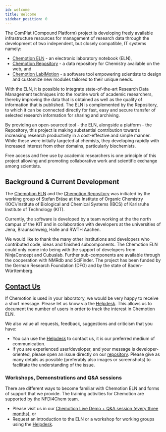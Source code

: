 ```yaml
---
id: welcome
title: Welcome
sidebar_position: 0
---
```


The ComPlat (Compound Platform) project is developing freely available infrastructure resources for management of research data through the development of two independent, but closely compatible, IT systems namely:

- [Chemotion ELN](docs/eln) - an electronic laboratory notebook (ELN),
- [Chemotion Repository](docs/repo) - a data repository for Chemistry available on the web, and
- [Chemotion LabIMotion](docs/labimotion) - a software tool empowering scientists to design and customize new modules tailored to their unique needs.

With the ELN, it is possible to integrate state-of-the-art Research Data Management techniques into the routine work of academic researchers, thereby improving the data that is obtained as well as the quality of information that is published.
The ELN is complemented by the Repository, to which it can be connected directly for fast, easy and secure transfer of selected research information for sharing and archiving.

By providing an open-sourced tool - the ELN, alongside a platform - the Repository, this project is making substantial contribution towards increasing research productivity in a cost-effective and simple manner. While these were initially targeted at chemists, they developing rapidly with increased interest from other domains, particularly biochemists.

Free access and free use by academic researchers is one principle of this project allowing and promoting collaborative work and scientific exchange among scientists.

## Background & Current Development

The [Chemotion ELN](docs/eln) and the [Chemotion Repository](docs/repo) was initiated by the working group of Stefan Bräse at the Institute of Organic Chemistry (IOC)/Institute of Biological and Chemical Systems (IBCS) of Karlsruhe Institute of Technology (KIT).

Currently, the software is developed by a team working at the the north campus of the KIT and in collaboration with developers at the universities of Jena, Braunschweig, Halle and RWTH Aachen.

We would like to thank the many other institutions and developers who contributed code, ideas and finished subcomponents. The Chemotion ELN could only come into being with the support of developers from NinjaConcept and Cubuslab. Further sub-components are available through the cooperation with NMRdb and SciFinder. The project has been funded by the German Research Foundation (DFG) and by the state of Baden-Württemberg.

## [Contact Us](/helpdesk)

If Chemotion is used in your laboratory, we would be very happy to receive a short message. Please let us know via the [Helpdesk](/helpdesk). This allows us to document the number of users in order to track the interest in Chemotion ELN.

We also value all requests, feedback, suggestions and criticism that you have:

- You can use the [Helpdesk](/helpdesk) to contact us, it is our preferred medium of communication.
- If you are experienced user/developer, and your message is developer-oriented, please open an issue directly on our [repository](https://github.com/ComPlat/chemotion_ELN/issues). Please give as many details as possible (preferably also images or screenshots) to facilitate the understanding of the issue.

### Workshops, Demonstrations and Q&A sessions

There are different ways to become familiar with Chemotion ELN and forms of support that we provide. The training activities for Chemotion are supported by the NFDI4Chem team.

- Please visit us in our [Chemotion Live Demo + Q&A session (every three months)](https://www.nfdi4chem.de/index.php/event/chemotion-eln-qa-session/), or
- Request an introduction to the ELN or a workshop for working groups using the [Helpdesk](/helpdesk).
